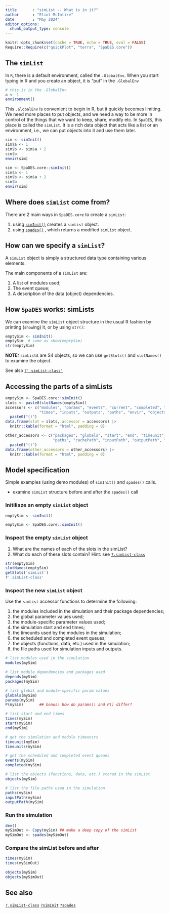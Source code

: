 ```yaml
---
title       : "simList -- What is in it?"
author      : "Eliot McIntire"
date        : "May 2024"
editor_options:
  chunk_output_type: console
---
```


```r
knitr::opts_chunk$set(cache = TRUE, echo = TRUE, eval = FALSE)
Require::Require(c("quickPlot", "terra", "SpaDES.core"))
```

## The `simList` {#sec-simlist}

In `R`, there is a default environment, called the `.GlobalEnv`. When
you start typing in R and you create an object, it is "put" in the
`.GlobalEnv`

```r
# this is in the .GlobalEnv
a <- 1
environment()
```

This `.GlobalEnv` is convenient to begin in R, but it quickly becomes
limiting. We need more places to put objects, and we need a way to be
more in control of the things that we want to keep, share, modify etc.
In `SpaDES`, this place is called the `simList`. It is a rich data
object that acts like a list or an environment, i.e., we can put objects
into it and use them later.

```r
sim <- simInit()
sim$a <- 1
sim$b <- sim$a + 2
sim$b
envir(sim)
```

```r
sim <- SpaDES.core::simInit()
sim$a <- 1
sim$b <- sim$a + 2
sim$b
envir(sim)
```

## Where does `simList` come from?

There are 2 main ways in `SpaDES.core` to create a `simList`:

1.  using [`simInit()`](https://rdrr.io/cran/SpaDES.core/man/simInit.html) creates a `simList` object.
2.  using [`spades()`](https://rdrr.io/cran/SpaDES.core/man/spades.html) , which returns a modified `simList` object.

## How can we specify a `simList`?

A `simList` object is simply a structured data type containing various
elements.

The main components of a `simList` are:

1.  A list of modules used;
2.  The event queue;
3.  A description of the data (object) dependencies.

## How `SpaDES` works: simLists

We can examine the `simList` object structure in the usual R fashion by
printing (`show`ing) it, or by using `str()`:

```r
emptySim <- simInit()
emptySim  # same as show(emptySim)
str(emptySim)
```

**NOTE:** `simList`s are S4 objects, so we can use `getSlots()` and
`slotNames()` to examine the object.

See also [`?'.simList-class'`](https://rdrr.io/cran/SpaDES.core/man/simList-class.html)

## Accessing the parts of a simLists

::: columns-2
```r
emptySim <- SpaDES.core::simInit()
slots <- paste0(slotNames(emptySim))
accessors <- c("modules", "params", "events", "current", "completed", "depends",
               "times", "inputs", "outputs", "paths", "envir", "objects") |>
  paste0("()")
data.frame(slot = slots, accessor = accessors) |>
  knitr::kable(format = "html", padding = 0)
```

```r
other_accessors <- c("packages", "globals", "start", "end", "timeunit", "timeunits",
                     "paths", "cachePath", "inputPath", "outputPath", "modulePath") |>
  paste0("()")
data.frame(other_accessors = other_accessors) |>
  knitr::kable(format = "html", padding = 0)
```
:::

## Model specification

Simple examples (using demo modules) of `simInit()` and `spades()`
calls.

-   examine `simList` structure before and after the `spades()` call

### Initiliaze an empty `simList` object

```r
emptySim <- simInit()
```

```r
emptySim <- SpaDES.core::simInit()
```

### Inspect the empty `simList` object

1.  What are the names of each of the slots in the simList?
2.  What do each of these slots contain? Hint: see
    [`?.simList-class`](https://rdocumentation.org/packages/SpaDES.core/versions/2.0.5/topics/simList-class)

```r
str(emptySim)
slotNames(emptySim)
getSlots('simList')
?'.simList-class'
```

### Inspect the new `simList` object

Use the `simList` accessor functions to determine the following:

1.  the modules included in the simulation and their package
    dependencies;
2.  the global parameter values used;
3.  the module-specific parameter values used;
4.  the simulation start and end times;
5.  the timeunits used by the modules in the simulation;
6.  the scheduled and completed event queues;
7.  the objects (functions, data, etc.) used in the simulation;
8.  the file paths used for simulation inputs and outputs.

```r
# list modules used in the simulation
modules(mySim)

# list module dependencies and packages used
depends(mySim)
packages(mySim)

# list global and module-specific param values
globals(mySim)
params(mySim)
P(mySim)       ## bonus: how do params() and P() differ?

# list start and end times
times(mySim)
start(mySim)
end(mySim)

# get the simulation and module timeunits
timeunit(mySim)
timeunits(mySim)

# get the scheduled and completed event queues
events(mySim)
completed(mySim)

# list the objects (functions, data, etc.) stored in the simList
objects(mySim)

# list the file paths used in the simulation
paths(mySim)
inputPath(mySim)
outputPath(mySim)
```

### Run the simulation

```r
dev()
mySimOut <- Copy(mySim) ## make a deep copy of the simList
mySimOut <- spades(mySimOut)
```

### Compare the simList before and after

```r
times(mySim)
times(mySimOut)

objects(mySim)
objects(mySimOut)
```

## See also

[`?.simList-class`](https://rdocumentation.org/packages/SpaDES.core/versions/2.0.5/topics/simList-class)
[`?simInit`](https://rdocumentation.org/packages/SpaDES.core/versions/2.0.5/topics/simInit)
[`?spades`](https://rdocumentation.org/packages/SpaDES.core/versions/2.0.5/topics/spades)
